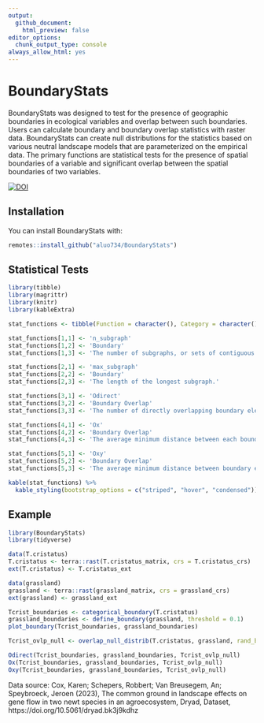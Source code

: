 ```yaml
---
output:
  github_document:
    html_preview: false
editor_options: 
  chunk_output_type: console
always_allow_html: yes
---
```

# BoundaryStats

BoundaryStats was designed to test for the presence of geographic boundaries in ecological variables and overlap between such boundaries. Users can calculate boundary and boundary overlap statistics with raster data. BoundaryStats can create null distributions for the statistics based on various neutral landscape models that are parameterized on the empirical data. The primary functions are statistical tests for the presence of spatial boundaries of a variable and significant overlap between the spatial boundaries of two variables.

[![DOI](https://zenodo.org/badge/534683960.svg)](https://zenodo.org/badge/latestdoi/534683960)

## Installation

You can install BoundaryStats with:
``` r
remotes::install_github("aluo734/BoundaryStats")
```

## Statistical Tests

```r
library(tibble)
library(magrittr)
library(knitr)
library(kableExtra)

stat_functions <- tibble(Function = character(), Category = character(), Description = character())

stat_functions[1,1] <- 'n_subgraph'
stat_functions[1,2] <- 'Boundary'
stat_functions[1,3] <- 'The number of subgraphs, or sets of contiguous boundary elements, in the data.'

stat_functions[2,1] <- 'max_subgraph'
stat_functions[2,2] <- 'Boundary'
stat_functions[2,3] <- 'The length of the longest subgraph.'

stat_functions[3,1] <- 'Odirect'
stat_functions[3,2] <- 'Boundary Overlap'
stat_functions[3,3] <- 'The number of directly overlapping boundary elements, or raster cells labelled as part of a boundary, of two traits.'

stat_functions[4,1] <- 'Ox'
stat_functions[4,2] <- 'Boundary Overlap'
stat_functions[4,3] <- 'The average minimum distance between each boundary element in raster x and the nearest boundary element in raster y. Uses Euclidean distance. The boundaries of trait x depend on the boundaries of trait y.'

stat_functions[5,1] <- 'Oxy'
stat_functions[5,2] <- 'Boundary Overlap'
stat_functions[5,3] <- 'The average minimum distance between boundary elements in two raster layers. Uses Euclidean distance. Boundaries for each trait affect one another reciprocally (x affects y and y affects x).'

kable(stat_functions) %>%
  kable_styling(bootstrap_options = c("striped", "hover", "condensed"))
```

## Example

```r
library(BoundaryStats)
library(tidyverse)

data(T.cristatus)
T.cristatus <- terra::rast(T.cristatus_matrix, crs = T.cristatus_crs)
ext(T.cristatus) <- T.cristatus_ext

data(grassland)
grassland <- terra::rast(grassland_matrix, crs = grassland_crs)
ext(grassland) <- grassland_ext

Tcrist_boundaries <- categorical_boundary(T.cristatus)
grassland_boundaries <- define_boundary(grassland, threshold = 0.1)
plot_boundary(Tcrist_boundaries, grassland_boundaries)

Tcrist_ovlp_null <- overlap_null_distrib(T.cristatus, grassland, rand_both = FALSE, x_cat = T, n_iterations = 100, x_model = 'random_cluster')

Odirect(Tcrist_boundaries, grassland_boundaries, Tcrist_ovlp_null)
Ox(Tcrist_boundaries, grassland_boundaries, Tcrist_ovlp_null)
Oxy(Tcrist_boundaries, grassland_boundaries, Tcrist_ovlp_null)
```

Data source:
Cox, Karen; Schepers, Robbert; Van Breusegem, An; Speybroeck, Jeroen (2023), The common ground in landscape effects on gene flow in two newt species in an agroecosystem, Dryad, Dataset, https://doi.org/10.5061/dryad.bk3j9kdhz

